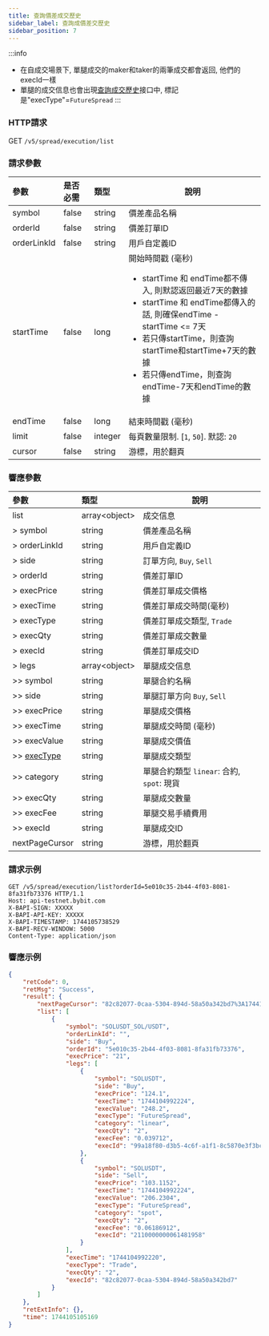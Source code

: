 ```yaml
---
title: 查詢價差成交歷史
sidebar_label: 查詢成價差交歷史
sidebar_position: 7
---
```

:::info
* 在自成交場景下, 單腿成交的maker和taker的兩筆成交都會返回, 他們的execId一樣
* 單腿的成交信息也會出現[查詢成交歷史](../../order/order-list)接口中, 標記是"execType"=`FutureSpread`
:::

### HTTP請求
GET `/v5/spread/execution/list`

### 請求參數
| 參數 | 是否必需 | 類型 | 說明|
|:----- |:-------|:-----|------ |
|symbol |false |string |價差產品名稱|
|orderId |false |string |價差訂單ID |
|orderLinkId |false |string |用戶自定義ID |
|startTime |false |long |開始時間戳 (毫秒)<ul><li>startTime 和 endTime都不傳入, 則默認返回最近7天的數據</li><li>startTime 和 endTime都傳入的話, 則確保endTime - startTime &lt;= 7天</li><li>若只傳startTime，則查詢startTime和startTime+7天的數據</li><li>若只傳endTime，則查詢endTime-7天和endTime的數據</li></ul>|
|endTime |false |long |結束時間戳 (毫秒)|
|limit |false |integer |每頁數量限制. [`1`, `50`]. 默認: `20`|
|cursor |false |string |游標，用於翻頁|

### 響應參數
| 參數 | 類型 | 說明|
|:----- |:-----|----- |
|list|array&lt;object&gt; |成交信息 |
|> symbol|string |價差產品名稱 |
|> orderLinkId|string |用戶自定義ID |
|> side|string |訂單方向, `Buy`, `Sell` |
|> orderId|string |價差訂單ID|
|> execPrice|string |價差訂單成交價格|
|> execTime|string |價差訂單成交時間(毫秒)|
|> execType|string |價差訂單成交類型, `Trade` |
|> execQty|string |價差訂單成交數量 |
|> execId|string |價差訂單成交ID |
|> legs|array&lt;object&gt; |單腿成交信息|
|>> symbol|string |單腿合約名稱 |
|>> side|string |單腿訂單方向 `Buy`, `Sell` |
|>> execPrice|string |單腿成交價格 |
|>> execTime|string |單腿成交時間 (毫秒) |
|>> execValue|string |單腿成交價值 |
|>> [execType](../../enum#exectype)|string |單腿成交類型 |
|>> category|string |單腿合約類型 `linear`: 合約, `spot`: 現貨 |
|>> execQty|string |單腿成交數量 |
|>> execFee|string |單腿交易手續費用 |
|>> execId|string |單腿成交ID|
|nextPageCursor |string |游標，用於翻頁 |

### 請求示例

```http
GET /v5/spread/execution/list?orderId=5e010c35-2b44-4f03-8081-8fa31fb73376 HTTP/1.1
Host: api-testnet.bybit.com
X-BAPI-SIGN: XXXXX
X-BAPI-API-KEY: XXXXX
X-BAPI-TIMESTAMP: 1744105738529
X-BAPI-RECV-WINDOW: 5000
Content-Type: application/json
```

### 響應示例
```json
{
    "retCode": 0,
    "retMsg": "Success",
    "result": {
        "nextPageCursor": "82c82077-0caa-5304-894d-58a50a342bd7%3A1744104992219%2C82c82077-0caa-5304-894d-58a50a342bd7%3A1744104992219",
        "list": [
            {
                "symbol": "SOLUSDT_SOL/USDT",
                "orderLinkId": "",
                "side": "Buy",
                "orderId": "5e010c35-2b44-4f03-8081-8fa31fb73376",
                "execPrice": "21",
                "legs": [
                    {
                        "symbol": "SOLUSDT",
                        "side": "Buy",
                        "execPrice": "124.1",
                        "execTime": "1744104992224",
                        "execValue": "248.2",
                        "execType": "FutureSpread",
                        "category": "linear",
                        "execQty": "2",
                        "execFee": "0.039712",
                        "execId": "99a18f80-d3b5-4c6f-a1f1-8c5870e3f3bc"
                    },
                    {
                        "symbol": "SOLUSDT",
                        "side": "Sell",
                        "execPrice": "103.1152",
                        "execTime": "1744104992224",
                        "execValue": "206.2304",
                        "execType": "FutureSpread",
                        "category": "spot",
                        "execQty": "2",
                        "execFee": "0.06186912",
                        "execId": "2110000000061481958"
                    }
                ],
                "execTime": "1744104992220",
                "execType": "Trade",
                "execQty": "2",
                "execId": "82c82077-0caa-5304-894d-58a50a342bd7"
            }
        ]
    },
    "retExtInfo": {},
    "time": 1744105105169
}
```
